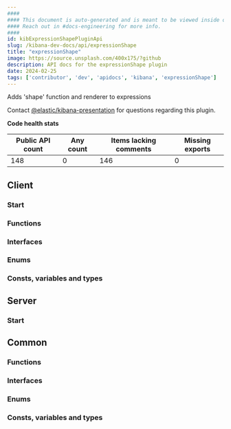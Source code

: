 ```yaml
---
####
#### This document is auto-generated and is meant to be viewed inside our experimental, new docs system.
#### Reach out in #docs-engineering for more info.
####
id: kibExpressionShapePluginApi
slug: /kibana-dev-docs/api/expressionShape
title: "expressionShape"
image: https://source.unsplash.com/400x175/?github
description: API docs for the expressionShape plugin
date: 2024-02-25
tags: ['contributor', 'dev', 'apidocs', 'kibana', 'expressionShape']
---
```


Adds 'shape' function and renderer to expressions

Contact [@elastic/kibana-presentation](https://github.com/orgs/elastic/teams/kibana-presentation) for questions regarding this plugin.

**Code health stats**

| Public API count  | Any count | Items lacking comments | Missing exports |
|-------------------|-----------|------------------------|-----------------|
| 148 | 0 | 146 | 0 |

## Client

### Start
<DocDefinitionList data={[expressionShapeObj.client.start]}/>

### Functions
<DocDefinitionList data={expressionShapeObj.client.functions}/>

### Interfaces
<DocDefinitionList data={expressionShapeObj.client.interfaces}/>

### Enums
<DocDefinitionList data={expressionShapeObj.client.enums}/>

### Consts, variables and types
<DocDefinitionList data={expressionShapeObj.client.misc}/>

## Server

### Start
<DocDefinitionList data={[expressionShapeObj.server.start]}/>

## Common

### Functions
<DocDefinitionList data={expressionShapeObj.common.functions}/>

### Interfaces
<DocDefinitionList data={expressionShapeObj.common.interfaces}/>

### Enums
<DocDefinitionList data={expressionShapeObj.common.enums}/>

### Consts, variables and types
<DocDefinitionList data={expressionShapeObj.common.misc}/>

